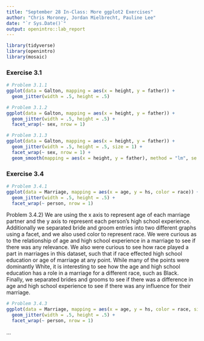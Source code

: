 ```yaml
---
title: "September 28 In-Class: More ggplot2 Exercises"
author: "Chris Moroney, Jordan Mielbrecht, Pauline Lee"
date: "`r Sys.Date()`"
output: openintro::lab_report
---
```


```r
library(tidyverse)
library(openintro)
library(mosaic)
```

### Exercise 3.1

```r
# Problem 3.1.1
ggplot(data = Galton, mapping = aes(x = height, y = father)) +
  geom_jitter(width = .5, height = .5)
```

```r
# Problem 3.1.2
ggplot(data = Galton, mapping = aes(x = height, y = father)) +
  geom_jitter(width = .5, height = .5) + 
  facet_wrap(~ sex, nrow = 1)
```

```r
# Problem 3.1.3
ggplot(data = Galton, mapping = aes(x = height, y = father)) +
  geom_jitter(width = .5, height = .5, size = 1) + 
  facet_wrap(~ sex, nrow = 1) + 
  geom_smooth(mapping = aes(x = height, y = father), method = "lm", se = FALSE)
```

### Exercise 3.4

```r
# Problem 3.4.1
ggplot(data = Marriage, mapping = aes(x = age, y = hs, color = race)) +
  geom_jitter(width = .5, height = .5) +
  facet_wrap(~ person, nrow = 1) 
```

Problem 3.4.2)
We are using the x axis to represent age of each marriage partner and the y axis to represent each person's high school experience. Additionally we separated bride and groom entries into two different graphs using a facet, and we also used color to represent race. We were curious as to the relationship of age and high school experience in a marriage to see if there was any relevance. We also were curious to see how race played a part in marriages in this dataset, such that if race effected high school education or age of marriage at any point. While many of the points were dominantly White, it is interesting to see how the age and high school education has a role in a marriage for a different race, such as Black. Finally, we separated brides and grooms to see if there was a difference in age and high school experience to see if there was any influence for their marriage. 

```r
# Problem 3.4.3
ggplot(data = Marriage, mapping = aes(x = age, y = hs, color = race, size = sign)) +
  geom_jitter(width = .5, height = .5) +
  facet_wrap(~ person, nrow = 1) 
```

...

